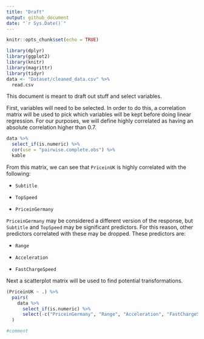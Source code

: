 ```yaml
---
title: "Draft"
output: github_document
date: "`r Sys.Date()`"
---
```


```r
knitr::opts_chunk$set(echo = TRUE)
```

```r
library(dplyr)
library(ggplot2)
library(knitr)
library(magrittr)
library(tidyr)
data <- "Dataset/cleaned_data.csv" %>%
  read.csv
```

This document is meant to draft out stuff and select variables.

First, variables will need to be selected. In order to do this, a correlation matrix will be used to pick which variables will be kept before doing linear regression. For our purposes, we will define highly correlated as having an absolute correlation higher than 0.7.

```r
data %>%
  select_if(is.numeric) %>%
  cor(use = "pairwise.complete.obs") %>%
  kable
```
From this matrix, we can see that `PriceinUK` is highly correlated with the following:

* `Subtitle`

* `TopSpeed`

* `PriceinGermany`

`PriceinGermany` may be considered a different version of the response, but `Subtitle` and `TopSpeed` may be significant predictors. For this reason, other predictors correlated with these may be dropped. These predictors are:

* `Range`

* `Acceleration`

* `FastChargeSpeed`

Next a scatterplot matrix will be used to find potential transformations.

```r
(PriceinUK ~ .) %>%
  pairs(
    data %>%
      select_if(is.numeric) %>%
      select(-c("PriceinGermany", "Range", "Acceleration", "FastChargeSpeed"))
  )

```

```r
#comment
```

